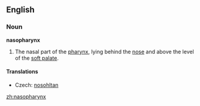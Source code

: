 ==English==
{{wikipedia}}
===Noun===
'''nasopharynx'''

# {{anatomy}} The nasal part of the [[pharynx]], lying behind the [[nose]] and above the level of the [[soft palate]].

====Translations====
{{trans-top|nasal part of the pharynx}}
*Czech: [[nosohltan]] {{m}}
{{trans-mid}}
{{trans-bottom}}

[[zh:nasopharynx]]